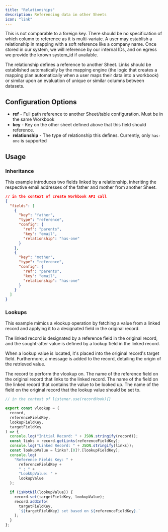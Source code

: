 ```yaml
---
title: "Relationships"
description: Referencing data in other Sheets
icon: "link"
---
```


<Warning>
  This is not comparable to a foreign key. There should be no specification of
  which column to reference as it is multi-variate. A user may establish a
  relationship in mapping with a soft reference like a company name. Once stored
  in our system, we will reference by our internal IDs, and on egress we provide
  the known system_id if available.
</Warning>

The relationship defines a reference to another Sheet. Links should be established automatically by the mapping engine (the logic that creates a mapping plan automatically when a user maps their data into a workbook) or similar upon an evaluation of unique or similar columns between datasets.

## Configuration Options

- **ref** - Full path reference to another Sheet/table configuration. Must be in the same Workbook
- **key** - Key on the other sheet defined above that this field should reference.
- **relationship** - The type of relationship this defines. Currently, only `has-one` is supported

## Usage

### Inheritance

This example introduces two fields linked by a relationship, inheriting the respective email addresses of the father and mother from another Sheet.

```json workbooks.create
// in the context of create Workbook API call
{
  "fields": [
    {
      "key": "father",
      "type": "reference",
      "config": {
        "ref": "parents",
        "key": "email",
        "relationship": "has-one"
      }
    },
    {
      "key": "mother",
      "type": "reference",
      "config": {
        "ref": "parents",
        "key": "email",
        "relationship": "has-one"
      }
    }
  ]
}
```

### Lookups

This example mimics a vlookup operation by fetching a value from a linked record and applying it to a designated field in the original record.

The linked record is designated by a reference field in the original record, and the sought-after value is defined by a lookup field in the linked record.

When a lookup value is located, it's placed into the original record's target field. Furthermore, a message is added to the record, detailing the origin of the retrieved value.

<ParamField path="record" type="Object">
  The record to perform the vlookup on.
</ParamField>

<ParamField path="referenceFieldKey" type="string">
  The name of the reference field on the original record that links to the
  linked record.
</ParamField>

<ParamField path="lookupFieldKey" type="string">
  The name of the field on the linked record that contains the value to be
  looked up.
</ParamField>

<ParamField path="targetFieldKey" type="string">
  The name of the field on the original record that the lookup value should be
  set to.
</ParamField>

```jsx
// in the context of listener.use(recordHook){}

export const vlookup = (
  record,
  referenceFieldKey,
  lookupFieldKey,
  targetFieldKey
) => {
  console.log("Initial Record: " + JSON.stringify(record));
  const links = record.getLinks(referenceFieldKey);
  console.log("Linked Record: " + JSON.stringify(links));
  const lookupValue = links?.[0]?.[lookupFieldKey];
  console.log(
    "Reference Fields Key: " +
      referenceFieldKey +
      " : " +
      "LookUpValue: " +
      lookupValue
  );

  if (isNotNil(lookupValue)) {
    record.set(targetFieldKey, lookupValue);
    record.addInfo(
      targetFieldKey,
      `${targetFieldKey} set based on ${referenceFieldKey}.`
    );
  }
};
```
